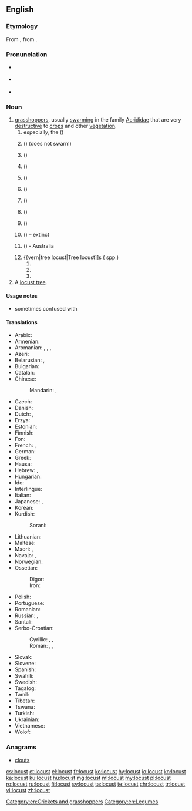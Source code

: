 ==English==
{{wikipedia}}

===Etymology===
From {{etyl|fro|en}} {{term|langouste|lang=fro}}, from {{etyl|la|en}} {{term|locusta||locust, crustacean, lobster|lang=la}}.

===Pronunciation===
* {{a|UK}} {{IPA|/ˈləʊ.kəst/|lang=en}}
* {{a|US}} {{IPA|/ˈloʊ.kəst/|lang=en}}
* {{audio|en-us-locust.ogg|Audio (US)|lang=en}}

===Noun===
{{en-noun}}

# [[grasshopper]]s, usually [[swarming]] in the family [[Acrididae]] that are very [[destructive]] to [[crop]]s and other [[vegetation]].
## especially, the {{vern|migratory locust}} ({{taxlink|Locusta migratoria|species|noshow=1}})
## {{vern|American locust}} ({{taxlink|Schistocerca americana|species|noshow=1}}) (does not swarm)
## {{vern|Australian plague locust}} ({{taxlink|Chortoicetes terminifera|species|noshow=1}})
## {{vern|Bombay locust}} ({{taxlink|Nomadacris succincta|species|noshow=1}})
## {{vern|brown locust}} ({{taxlink|Locustana pardalina|species|noshow=1}})
## {{vern|desert locust}} ({{taxlink|Schistocerca gregaria|species|noshow=1}})
## {{vern|Italian locust}} ({{taxlink|Calliptamus italicus|species|noshow=1}})
## {{vern|Moroccan locust}} ({{taxlink|Dociostaurus maroccanus|species|noshow=1}})
## {{vern|red locust}} ({{taxlink|Nomadacris septemfasciata|species|noshow=1}})
## {{vern|Rocky Mountain locust}} ({{taxlink|Melanoplus spretus|species|noshow=1}}) – extinct
## {{vern|spur-throated locust}} ({{taxlink|Australis procera|species|noshow=1}}) - Australia
## {{vern|tree locust|Tree locust]]s ({{taxlink|Anacridium|genus|noshow=1}} spp.)
### {{taxlink|Anacridium aegyptium|species|noshow=1}}
### {{taxlink|Anacridium melanorhodon|species|noshow=1}}
### {{taxlink|Anacridium wernerellum|species|noshow=1}}
# A [[locust tree]].

====Usage notes====
* sometimes confused with {{term|locus|lang=en}}

====Translations====
{{trans-top|type of grasshopper}}
* Arabic: {{t|ar|جَرَادَة|f}}
* Armenian: {{t+|hy|մորեխ|sc=Armn}}
* Aromanian: {{t|rup|lãcustã|f}}, {{t|rup|gãlãgustã|f}}, {{t|rup|scarcaletsu}}, {{t|rup|acridhã|f}}
* Azeri: {{t+|az|çəyirtkə}}
* Belarusian: {{t|be|саранчук|m|alt=саранчу́к|sc=Cyrl}}, {{t|be|саранча|f|alt=саранча́|sc=Cyrl}}
* Bulgarian: {{t+|bg|скакалец|m|alt=скака́лец|sc=Cyrl}}
* Catalan: {{t|ca|llagosta|f}}
* Chinese:
*: Mandarin: {{t|cmn|蝗蟲|sc=Hani}}, {{t+|cmn|蝗虫|tr=huángchóng|sc=Hani}}
* Czech: {{t|cs|saranče|n}}
* Danish: {{t|da|vandregræshoppe|c}}
* Dutch: {{t+|nl|treksprinkhaan|m}}, {{t+|nl|sprinkhaan|m}}
* Erzya: {{t|myv|таста}}
* Estonian: {{t|et|rändtirts}}
* Finnish: {{t+|fi|kulkusirkka}}
* Fon: {{t|fon|gbokle}}
* French: {{t+|fr|locuste|f}}, {{t+|fr|criquet|m}}
* German: {{t+|de|Heuschrecke|f}}
* Greek: {{t+|el|ακρίδα|f}}
* Hausa: {{t|ha|fàra}}
* Hebrew: {{t+|he|אַרְבֶּה|m}}, {{t|he|חָגָב|m}}
* Hungarian: {{t+|hu|sáska}}
* Ido: {{t+|io|lokusto}}
* Interlingue: {{t|ie|locuste}}
* Italian: {{t+|it|locusta|f}}
* Japanese: {{t+|ja|飛蝗|tr=[[ばった]], batta|sc=Jpan}}, {{t|ja|イナゴ|tr=[[いなご]], inago|sc=Jpan}}
* Korean: {{t+|ko|메뚜기|sc=Kore}}
* Kurdish:
*: Sorani: {{t|ckb|کوله‌|sc=ku-Arab}}
{{trans-mid}}
* Lithuanian: {{t+|lt|skėrys|m}}
* Maltese: {{t|mt|ġurat|m}}
* Maori: {{t|mi|māwhitiwhiti}}, {{t|mi|rangataua}}
* Navajo: {{t|nv|wóóneeshchʼįįdii}}, {{t|nv|wóóneeshchʼįįdii nahachaʼígíí}}
* Norwegian: {{t|no|gresshoppe|m}}
* Ossetian:
*: Digor: {{l|os|мӕдух}}
*: Iron: {{l|os|мӕтых}}
* Polish: {{t+|pl|szarańcza|f}}
* Portuguese: {{t+|pt|gafanhoto|m}}
* Romanian: {{t+|ro|lăcustă|f}}
* Russian: {{t+|ru|саранча́|f}}, {{t+|ru|саранчу́к|m}}
* Santali: {{t|sat|ᱯᱳᱦᱳ|tr=poho|sc=Olck}}
* Serbo-Croatian:
*: Cyrillic: {{t|sh|скакавац|m|sc=Cyrl}}, {{t|sh|цврчак|m|sc=Cyrl}}, {{t|sh|зрикавац|m|sc=Cyrl}}
*: Roman: {{t+|sh|skakavac|m}}, {{t+|sh|cvrčak|m}}, {{t+|sh|zrikavac|m}}
* Slovak: {{t|sk|saranča|f}}
* Slovene: {{t+|sl|kobilica|f}}
* Spanish: {{t+|es|langosta|f}}
* Swahili: {{t+|sw|nzige}}
* Swedish: {{t+|sv|gräshoppa|c}}
* Tagalog: {{t|tl|balang}}
* Tamil: {{t+|ta|வெட்டுக்கிளி|tr=vettukkili|sc=Taml}}
* Tibetan: {{t|bo|ཚ་ག་བ་|tr=tsha-ga-pa|sc=Tibt}}
* Tswana: {{t|tn|tsie}}
* Turkish: {{t+|tr|çekirge}}
* Ukrainian: {{t|uk|сарана́|f}}
* Vietnamese: {{t|vi|con châu chấu}}
* Wolof: {{t|wo|njéeréer|alt=njéeréer bi}}
{{trans-bottom}}

===Anagrams===
* [[clouts#English|clouts]]

[[Category:en:Crickets and grasshoppers]]
[[Category:en:Legumes]]

[[cs:locust]]
[[et:locust]]
[[el:locust]]
[[fr:locust]]
[[ko:locust]]
[[hy:locust]]
[[io:locust]]
[[kn:locust]]
[[ka:locust]]
[[ku:locust]]
[[hu:locust]]
[[mg:locust]]
[[ml:locust]]
[[my:locust]]
[[pl:locust]]
[[ro:locust]]
[[ru:locust]]
[[fi:locust]]
[[sv:locust]]
[[ta:locust]]
[[te:locust]]
[[chr:locust]]
[[tr:locust]]
[[vi:locust]]
[[zh:locust]]